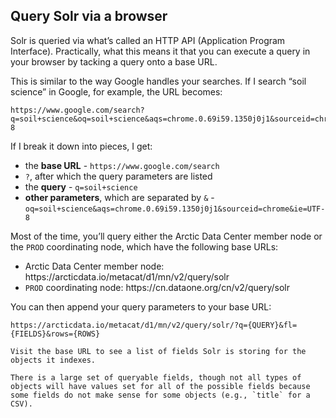 ## Query Solr via a browser

Solr is queried via what's called an HTTP API (Application Program Interface). Practically, what this means it that you can execute a query in your browser by tacking a query onto a base URL. 

This is similar to the way Google handles your searches. If I search "soil science" in Google, for example, the URL becomes:

```
https://www.google.com/search?q=soil+science&oq=soil+science&aqs=chrome.0.69i59.1350j0j1&sourceid=chrome&ie=UTF-8
```

If I break it down into pieces, I get:

- the **base URL** - `https://www.google.com/search`
- `?`, after which the query parameters are listed
- the **query** - `q=soil+science`
- **other parameters**, which are separated by `&` - `oq=soil+science&aqs=chrome.0.69i59.1350j0j1&sourceid=chrome&ie=UTF-8`

Most of the time, you'll query either the Arctic Data Center member node or the `PROD` coordinating node, which have the following base URLs:

- Arctic Data Center member node: https://arcticdata.io/metacat/d1/mn/v2/query/solr
- `PROD` coordinating node: https://cn.dataone.org/cn/v2/query/solr

You can then append your query parameters to your base URL: 

`https://arcticdata.io/metacat/d1/mn/v2/query/solr/?q={QUERY}&fl={FIELDS}&rows={ROWS}`

```block
Visit the base URL to see a list of fields Solr is storing for the objects it indexes.

There is a large set of queryable fields, though not all types of objects will have values set for all of the possible fields because some fields do not make sense for some objects (e.g., `title` for a CSV).
```

